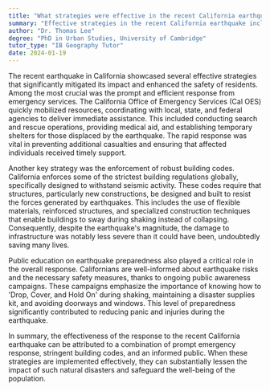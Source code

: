 ```yaml
---
title: "What strategies were effective in the recent California earthquake?"
summary: "Effective strategies in the recent California earthquake included swift emergency response, robust building codes, and public education on earthquake preparedness."
author: "Dr. Thomas Lee"
degree: "PhD in Urban Studies, University of Cambridge"
tutor_type: "IB Geography Tutor"
date: 2024-01-19
---
```


The recent earthquake in California showcased several effective strategies that significantly mitigated its impact and enhanced the safety of residents. Among the most crucial was the prompt and efficient response from emergency services. The California Office of Emergency Services (Cal OES) quickly mobilized resources, coordinating with local, state, and federal agencies to deliver immediate assistance. This included conducting search and rescue operations, providing medical aid, and establishing temporary shelters for those displaced by the earthquake. The rapid response was vital in preventing additional casualties and ensuring that affected individuals received timely support.

Another key strategy was the enforcement of robust building codes. California enforces some of the strictest building regulations globally, specifically designed to withstand seismic activity. These codes require that structures, particularly new constructions, be designed and built to resist the forces generated by earthquakes. This includes the use of flexible materials, reinforced structures, and specialized construction techniques that enable buildings to sway during shaking instead of collapsing. Consequently, despite the earthquake's magnitude, the damage to infrastructure was notably less severe than it could have been, undoubtedly saving many lives.

Public education on earthquake preparedness also played a critical role in the overall response. Californians are well-informed about earthquake risks and the necessary safety measures, thanks to ongoing public awareness campaigns. These campaigns emphasize the importance of knowing how to 'Drop, Cover, and Hold On' during shaking, maintaining a disaster supplies kit, and avoiding doorways and windows. This level of preparedness significantly contributed to reducing panic and injuries during the earthquake.

In summary, the effectiveness of the response to the recent California earthquake can be attributed to a combination of prompt emergency response, stringent building codes, and an informed public. When these strategies are implemented effectively, they can substantially lessen the impact of such natural disasters and safeguard the well-being of the population.
    